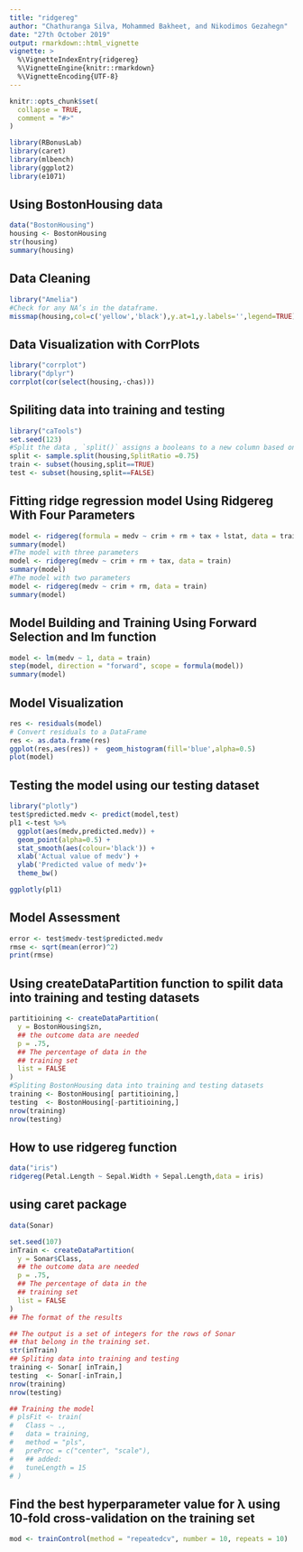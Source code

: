 ```yaml
---
title: "ridgereg"
author: "Chathuranga Silva, Mohammed Bakheet, and Nikodimos Gezahegn"
date: "27th October 2019"
output: rmarkdown::html_vignette
vignette: >
  %\VignetteIndexEntry{ridgereg}
  %\VignetteEngine{knitr::rmarkdown}
  %\VignetteEncoding{UTF-8}
---
```


```r
knitr::opts_chunk$set(
  collapse = TRUE,
  comment = "#>"
)
```

```r
library(RBonusLab)
library(caret)
library(mlbench)
library(ggplot2)
library(e1071)
```
## Using BostonHousing data  
```r
data("BostonHousing")
housing <- BostonHousing
str(housing)
summary(housing)
```
## Data Cleaning  
```r
library("Amelia")
#Check for any NA’s in the dataframe.
missmap(housing,col=c('yellow','black'),y.at=1,y.labels='',legend=TRUE)

```

## Data Visualization with CorrPlots  
```r
library("corrplot")
library("dplyr")
corrplot(cor(select(housing,-chas)))
```

## Spiliting data into training and testing  
```r
library("caTools")
set.seed(123)
#Split the data , `split()` assigns a booleans to a new column based on the SplitRatio specified. 
split <- sample.split(housing,SplitRatio =0.75)
train <- subset(housing,split==TRUE)
test <- subset(housing,split==FALSE)
```

## Fitting ridge regression model Using Ridgereg With Four Parameters
```r
model <- ridgereg(formula = medv ~ crim + rm + tax + lstat, data = train)
summary(model)
#The model with three parameters
model <- ridgereg(medv ~ crim + rm + tax, data = train)
summary(model)
#The model with two parameters
model <- ridgereg(medv ~ crim + rm, data = train)
summary(model)
```

## Model Building and Training Using Forward Selection and lm function
```r
model <- lm(medv ~ 1, data = train)
step(model, direction = "forward", scope = formula(model))
summary(model)
```

<!-- ## Model Building and Training -->
<!-- ```{r ModelBuilding} -->
<!-- model <- lm(medv ~ crim + rm + tax + lstat, data = train) -->
<!-- summary(model) -->
<!-- ``` -->

## Model Visualization  
```r
res <- residuals(model)
# Convert residuals to a DataFrame 
res <- as.data.frame(res)
ggplot(res,aes(res)) +  geom_histogram(fill='blue',alpha=0.5)
plot(model)
```

## Testing the model using our testing dataset
```r
library("plotly")
test$predicted.medv <- predict(model,test)
pl1 <-test %>% 
  ggplot(aes(medv,predicted.medv)) +
  geom_point(alpha=0.5) + 
  stat_smooth(aes(colour='black')) +
  xlab('Actual value of medv') +
  ylab('Predicted value of medv')+
  theme_bw()

ggplotly(pl1)
```

## Model Assessment
```r
error <- test$medv-test$predicted.medv
rmse <- sqrt(mean(error)^2)
print(rmse)
```





## Using createDataPartition function to spilit data into training and testing datasets
```r

partitioining <- createDataPartition(
  y = BostonHousing$zn,
  ## the outcome data are needed
  p = .75,
  ## The percentage of data in the
  ## training set
  list = FALSE
)
#Spliting BostonHousing data into training and testing datasets
training <- BostonHousing[ partitioining,]
testing  <- BostonHousing[-partitioining,]
nrow(training)
nrow(testing)

```
## How to use ridgereg function
```r
data("iris")
ridgereg(Petal.Length ~ Sepal.Width + Sepal.Length,data = iris)
```
## using caret package
```r
data(Sonar)

set.seed(107)
inTrain <- createDataPartition(
  y = Sonar$Class,
  ## the outcome data are needed
  p = .75,
  ## The percentage of data in the
  ## training set
  list = FALSE
)
## The format of the results

## The output is a set of integers for the rows of Sonar
## that belong in the training set.
str(inTrain)
## Spliting data into training and testing
training <- Sonar[ inTrain,]
testing  <- Sonar[-inTrain,]
nrow(training)
nrow(testing)

## Training the model
# plsFit <- train(
#   Class ~ .,
#   data = training,
#   method = "pls",
#   preProc = c("center", "scale"),
#   ## added:
#   tuneLength = 15
# )
```
## Find the best hyperparameter value for λ using 10-fold cross-validation on the training set

```r

mod <- trainControl(method = "repeatedcv", number = 10, repeats = 10)
```
